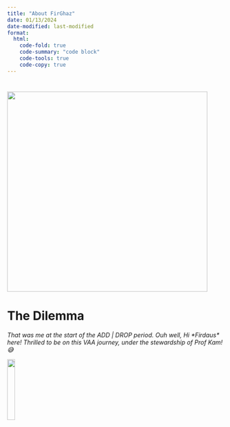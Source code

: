 ```yaml
---
title: "About FirGhaz"
date: 01/13/2024
date-modified: last-modified
format:
  html:
    code-fold: true
    code-summary: "code block"
    code-tools: true
    code-copy: true
---
```


# 

![](images/About_Firghaz.png){fig-align="center" width="465"}

# The Dilemma

*That was me at the start of the ADD \| DROP period. Ouh well, Hi \*Firdaus\* here! Thrilled to be on this VAA journey, under the stewardship of Prof Kam! 😅*

![](images/Dilemma.png){fig-align="center" width="19%"}
